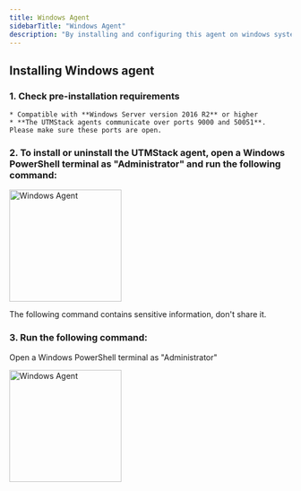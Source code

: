 ```yaml
---
title: Windows Agent
sidebarTitle: "Windows Agent"
description: "By installing and configuring this agent on windows systems you can send the logs generated by this operating system to UTMStack"
---
```


## Installing Windows agent

### 1. Check pre-installation requirements

    * Compatible with **Windows Server version 2016 R2** or higher
    * **The UTMStack agents communicate over ports 9000 and 50051**. Please make sure these ports are open.

### 2. To install or uninstall the UTMStack agent, open a Windows PowerShell terminal as "Administrator" and run the following command:


<img
  height="200"
  className="block rounded-xl"
  src="/images/integrations/windowsagent/step2.png"
  alt="Windows Agent"
/>


<Warning>
    The following command contains sensitive information, don't share it.
</Warning>

### 3. Run the following command:

<Tip>
     Open a Windows PowerShell terminal as "Administrator"
</Tip>

<img
  height="200"
  className="block rounded-xl"
  src="/images/integrations/windowsagent/step5.png"
  alt="Windows Agent"
/>
